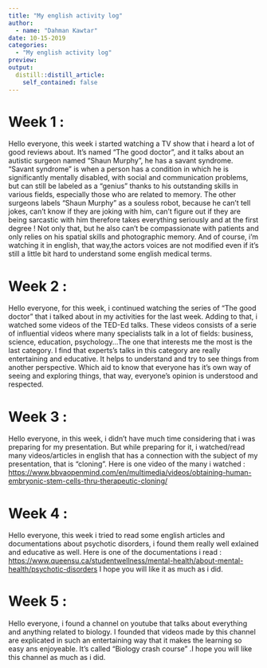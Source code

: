 ```yaml
---
title: "My english activity log"
author:
  - name: "Dahman Kawtar"
date: 10-15-2019
categories:
  - "My english activity log"
preview: 
output:
  distill::distill_article:
    self_contained: false
---
```



# Week 1 :
Hello everyone, this week i started watching a TV show that i heard a lot of good reviews about. It's named "The good doctor", and it talks about an autistic surgeon named "Shaun Murphy", he has a savant syndrome. "Savant syndrome" is when a person has a condition in which he is significantly mentally disabled, with social and communication problems, but can still be labeled as a "genius" thanks to his outstanding skills in various fields, especially those who are related to memory. 
The other surgeons labels "Shaun Murphy" as a souless robot, because he can't tell jokes, can't know if they are joking with him, can't figure out if they are being sarcastic with him therefore takes everything seriously and at the first degree ! Not only that, but he also can't be compassionate with patients and only relies on his spatial skills and photographic memory.
And of course, i'm watching it in english, that way,the actors voices are not modified even if it's still a little bit hard to understand some english medical terms.



# Week 2 : 
Hello everyone, for this week, i continued watching the series of "The good doctor" that i talked about in my activities for the last week. Adding to that, i watched some videos of the TED-Ed talks. These videos consists of a serie of influential videos where many specialists talk in a lot of fields: business, science, education, psychology...The one that interests me the most is the last category. I find that experts's talks in this category are really entertaining and educative. It helps to understand and try to see things from another perspective. Which aid to know that everyone has it's own way of seeing and exploring things, that way, everyone's opinion is understood and respected.



# Week 3 :
Hello everyone, in this week, i didn't have much time considering that i was preparing for my presentation. But while preparing for it, i watched/read many videos/articles in english that has a connection with the subject of my presentation, that is "cloning".
Here is one video of the many i watched :
<https://www.bbvaopenmind.com/en/multimedia/videos/obtaining-human-embryonic-stem-cells-thru-therapeutic-cloning/>



# Week 4 :
Hello everyone, this week i tried to read some english articles and documentations about psychotic disorders, i found them really well exlained and educative as well. Here is one of the documentations i read :
<https://www.queensu.ca/studentwellness/mental-health/about-mental-health/psychotic-disorders>
I hope you will like it as much as i did.



# Week 5 :
Hello everyone, i found a channel on youtube that talks about everything and anything related to biology. I founded that videos made by this channel are explicated in such an entertaining way that it makes the learning so easy ans enjoyeable. It's called "Biology crash course" .I hope you will like this channel as much as i did.
